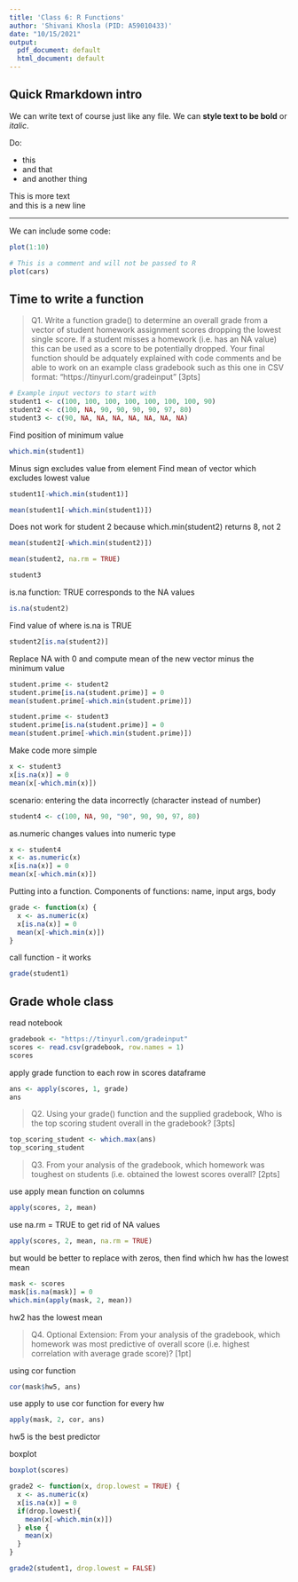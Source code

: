 ```yaml
---
title: 'Class 6: R Functions'
author: 'Shivani Khosla (PID: A59010433)'
date: "10/15/2021"
output:
  pdf_document: default
  html_document: default
---
```


## Quick Rmarkdown intro

We can write text of course just like any file. We can **style text to be bold** or *italic*. 

Do:

- this
- and that
- and another thing

This is more text  
and this is a new line

---

We can include some code: 

```r
plot(1:10)
```

```r
# This is a comment and will not be passed to R
plot(cars)
```


## Time to write a function 

> Q1. Write a function grade() to determine an overall grade from a vector of student homework
assignment scores dropping the lowest single score. If a student misses a homework (i.e. has an
NA value) this can be used as a score to be potentially dropped. Your final function should be
adquately explained with code comments and be able to work on an example class gradebook
such as this one in CSV format: “https://tinyurl.com/gradeinput” [3pts]

```r
# Example input vectors to start with
student1 <- c(100, 100, 100, 100, 100, 100, 100, 90)
student2 <- c(100, NA, 90, 90, 90, 90, 97, 80)
student3 <- c(90, NA, NA, NA, NA, NA, NA, NA)
```

Find position of minimum value
```r
which.min(student1)
```
Minus sign excludes value from element
Find mean of vector which excludes lowest value
```r
student1[-which.min(student1)]
```
```r
mean(student1[-which.min(student1)])
```
Does not work for student 2 because which.min(student2) returns 8, not 2
```r
mean(student2[-which.min(student2)])

```
```r
mean(student2, na.rm = TRUE)
```

```r
student3
```

is.na function: TRUE corresponds to the NA values 
```r
is.na(student2)
```

Find value of where is.na is TRUE
```r
student2[is.na(student2)]
```
Replace NA with 0 and compute mean of the new vector minus the minimum value
```r
student.prime <- student2
student.prime[is.na(student.prime)] = 0
mean(student.prime[-which.min(student.prime)])
```
```r
student.prime <- student3
student.prime[is.na(student.prime)] = 0
mean(student.prime[-which.min(student.prime)])
```

Make code more simple 

```r
x <- student3
x[is.na(x)] = 0
mean(x[-which.min(x)])
```

scenario: entering the data incorrectly (character instead of number)

```r
student4 <- c(100, NA, 90, "90", 90, 90, 97, 80)
```

as.numeric changes values into numeric type
```r
x <- student4
x <- as.numeric(x)
x[is.na(x)] = 0
mean(x[-which.min(x)])
```
Putting into a function. Components of functions: name, input args, body
```r
grade <- function(x) {
  x <- as.numeric(x)
  x[is.na(x)] = 0
  mean(x[-which.min(x)])
}
```

call function - it works
```r
grade(student1)
```
## Grade whole class

read notebook
```r
gradebook <- "https://tinyurl.com/gradeinput"
scores <- read.csv(gradebook, row.names = 1)
scores
```

apply grade function to each row in scores dataframe
```r
ans <- apply(scores, 1, grade)
ans
```
> Q2. Using your grade() function and the supplied gradebook, Who is the top scoring student
overall in the gradebook? [3pts]


```r
top_scoring_student <- which.max(ans)
top_scoring_student
```

> Q3. From your analysis of the gradebook, which homework was toughest on students (i.e. obtained
the lowest scores overall? [2pts]

use apply mean function on columns

```r
apply(scores, 2, mean)
```

use na.rm = TRUE to get rid of NA values 

```r
apply(scores, 2, mean, na.rm = TRUE)

```

but would be better to replace with zeros, then find which hw has the lowest mean
```r
mask <- scores
mask[is.na(mask)] = 0
which.min(apply(mask, 2, mean))
```
hw2 has the lowest mean

> Q4. Optional Extension: From your analysis of the gradebook, which homework was most
predictive of overall score (i.e. highest correlation with average grade score)? [1pt]

using cor function

```r
cor(mask$hw5, ans)
```
use apply to use cor function for every hw

```r
apply(mask, 2, cor, ans)
```

hw5 is the best predictor

boxplot

```r
boxplot(scores)
```

```r
grade2 <- function(x, drop.lowest = TRUE) {
  x <- as.numeric(x)
  x[is.na(x)] = 0
  if(drop.lowest){
    mean(x[-which.min(x)])
  } else {
    mean(x)
  }
}
```

```r
grade2(student1, drop.lowest = FALSE)
```

